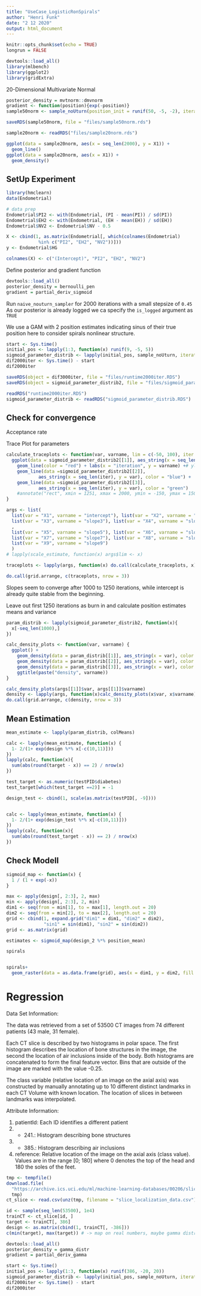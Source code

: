 ```yaml
---
title: "UseCase_LogisticRonSpirals"
author: "Henri Funk"
date: "2 12 2020"
output: html_document
---
```


```r
knitr::opts_chunk$set(echo = TRUE)
longrun = FALSE

devtools::load_all()
library(mlbench)
library(ggplot2)
library(gridExtra)
```

20-Dimensional Multivariate Normal

```r
posterior_density = mvtnorm::dmvnorm
gradient <- function(position){exp(-position)}
sample50norm <- sample_noUturn(position_init = runif(50, -5, -2), iteration = 2e3, is_log = FALSE)
```

```r
saveRDS(sample50norm, file = "files/sample50norm.rds")
```

```r
sample20norm <- readRDS("files/sample20norm.rds")
```

```r
ggplot(data = sample20norm, aes(x = seq_len(2000), y = X1)) +
  geom_line()
ggplot(data = sample20norm, aes(x = X1)) +
  geom_density()
```





<!--
To recheck the code is still up to date and syntax sticks to the current mlr3 version initialize `long_run = TRUE`.
This will run *all* code chunks no matter the computational effort.
-->

## SetUp Experiment

```r
library(hmclearn)
data(Endometrial)

# data prep
Endometrial$PI2 <- with(Endometrial, (PI - mean(PI)) / sd(PI))
Endometrial$EH2 <- with(Endometrial, (EH - mean(EH)) / sd(EH))
Endometrial$NV2 <- Endometrial$NV - 0.5

X <- cbind(1, as.matrix(Endometrial[, which(colnames(Endometrial)
            %in% c("PI2", "EH2", "NV2"))]))
y <- Endometrial$HG

colnames(X) <- c("(Intercept)", "PI2", "EH2", "NV2")
```

Define posterior and gradient function

```r
devtools::load_all()
posterior_density = bernoulli_pen
gradient = partial_deriv_sigmoid
```


Run `naive_nouturn_sampler` for 2000 iterations with a small stepsize of `0.45`
As our posterior is already logged we ca specify the `is_logged` argument as `TRUE`

We use a GAM with 2 position estimates indicating sinus of their true position here
to consider spirals nonlinear structure.

```r
start <- Sys.time()
initial_pos <- lapply(1:3, function(x) runif(9, -5, 5))
sigmoid_parameter_distrib <- lapply(initial_pos, sample_noUturn, iteration = 2e3, design = design, target = target, is_log = TRUE, seed = 123L, target_accpentance = .39, max_tree_depth = 11L)
dif2000iter <- Sys.time() - start
dif2000iter
```

```r
saveRDS(object = dif3000iter, file = "files/runtime2000iter.RDS")
saveRDS(object = sigmoid_parameter_distrib2, file = "files/sigmoid_parameter_distrib2.RDS")
```

```r
readRDS("runtime2000iter.RDS")
sigmoid_parameter_distrib <- readRDS("sigmoid_parameter_distrib.RDS")
```

## Check for convergence

Acceptance rate

Trace Plot for parameters

```r
calculate_traceplots <- function(var, varname, lim = c(-50, 100), iter = 3e3){
  ggplot(data = sigmoid_parameter_distrib2[[1]], aes_string(x = seq_len(iter), y = var)) +
    geom_line(color = "red") + labs(x = "iteration", y = varname) +# ylim(lim) +
    geom_line(data =sigmoid_parameter_distrib2[[2]],
            aes_string(x = seq_len(iter), y = var), color = "blue") +
    geom_line(data =sigmoid_parameter_distrib2[[3]],
            aes_string(x = seq_len(iter), y = var), color = "green")
    #annotate("rect", xmin = 1251, xmax = 2000, ymin = -150, ymax = 150, alpha = .2)
}

args <- list(
  list(var = "X1", varname = "intercept"), list(var = "X2", varname = "slope2"),
  list(var = "X3", varname = "slope3"), list(var = "X4", varname = "slope4")
  ,
  list(var = "X5", varname = "slope5"), list(var = "X6", varname = "slope6"),
  list(var = "X7", varname = "slope7"), list(var = "X8", varname = "slope8"),
  list(var = "X9", varname = "slope9")
  )
# lapply(scale_estimate, function(x) args$lim <- x)

traceplots <- lapply(args, function(x) do.call(calculate_traceplots, x))

do.call(grid.arrange, c(traceplots, nrow = 3))

```

Slopes seem to converge after 1000 to 1250 iterations, while intercept is already quite stable from the beginning.

\rightarrow Leave out first 1250 iterations as burn in and calculate position estimates means and variance

```r
param_distrib <- lapply(sigmoid_parameter_distrib2, function(x){
  x[-seq_len(1000),]
})

calc_density_plots <- function(var, varname) {
  ggplot() +
    geom_density(data = param_distrib[[1]], aes_string(x = var), color = "red") + 
    geom_density(data = param_distrib[[2]], aes_string(x = var), color = "blue") + 
    geom_density(data = param_distrib[[3]], aes_string(x = var), color = "green") +
    ggtitle(paste("density", varname))
}

calc_density_plots(args[[1]]$var, args[[1]]$varname)
density <- lapply(args, function(x)calc_density_plots(x$var, x$varname))
do.call(grid.arrange, c(density, nrow = 3))
```

## Mean Estimation

```r
mean_estimate <- lapply(param_distrib, colMeans)

calc <- lapply(mean_estimate, function(x) {
  1- 2/(1+ exp(design %*% x[-c(10,11)]))
})
lapply(calc, function(x){
  sum(abs(round(target - x)) == 2) / nrow(x)
})
```

```r
test_target <- as.numeric(testPID$diabetes)
test_target[which(test_target ==2)] = -1

design_test <- cbind(1, scale(as.matrix(testPID[, -9])))


calc <- lapply(mean_estimate, function(x) {
  1- 2/(1+ exp(design_test %*% x[-c(10,11)]))
})
lapply(calc, function(x){
  sum(abs(round(test_target - x)) == 2) / nrow(x)
})
```


## Check Modell

```r
sigmoid_map <- function(x) {
  1 / (1 + exp(-x))
}

max <- apply(design[, 2:3], 2, max)
min <- apply(design[, 2:3], 2, min)
dim1 <- seq(from = min[1], to = max[1], length.out = 20)
dim2 <- seq(from = min[2], to = max[2], length.out = 20)
grid <- cbind(1, expand.grid("dim1" = dim1, "dim2" = dim2),
              "sin1" = sin(dim1), "sin2" = sin(dim2))
grid <- as.matrix(grid)

estimates <- sigmoid_map(design_2 %*% position_mean)

spirals


spirals+
  geom_raster(data = as.data.frame(grid), aes(x = dim1, y = dim2, fill = estimates))
```

# Regression

Data Set Information:

The data was retrieved from a set of 53500 CT images from 74 different
patients (43 male, 31 female).

Each CT slice is described by two histograms in polar space.
The first histogram describes the location of bone structures in the image,
the second the location of air inclusions inside of the body.
Both histograms are concatenated to form the final feature vector.
Bins that are outside of the image are marked with the value -0.25.

The class variable (relative location of an image on the axial axis) was
constructed by manually annotating up to 10 different distinct landmarks in
each CT Volume with known location. The location of slices in between
landmarks was interpolated.


Attribute Information:

1. patientId: Each ID identifies a different patient
2. - 241.: Histogram describing bone structures
242. - 385.: Histogram describing air inclusions
386. reference: Relative location of the image on the axial axis (class
value). Values are in the range [0; 180] where 0 denotes
the top of the head and 180 the soles of the feet.

```r
tmp <- tempfile()
download.file(
  "https://archive.ics.uci.edu/ml/machine-learning-databases/00206/slice_localization_data.zip",
  tmp)
ct_slice <- read.csv(unz(tmp, filename = "slice_localization_data.csv"), as.is = TRUE)
```

```r
id <- sample(seq_len(53500), 1e4)
trainCT <- ct_slice[id, ]
target <- trainCT[, 386]
design <- as.matrix(cbind(1, trainCT[, -386]))
c(min(target), max(target)) # -> map on real numbers, maybe gamma distrib...
```

```r
devtools::load_all()
posterior_density = gamma_distr
gradient = partial_deriv_gamma
```

```r
start <- Sys.time()
initial_pos <- lapply(1:3, function(x) runif(386, -20, 20))
sigmoid_parameter_distrib <- lapply(initial_pos, sample_noUturn, iteration = 10, design = design, target = target, is_log = TRUE, seed = 123L, target_accpentance = .65, max_tree_depth = 11L)
dif2000iter <- Sys.time() - start
dif2000iter
```

